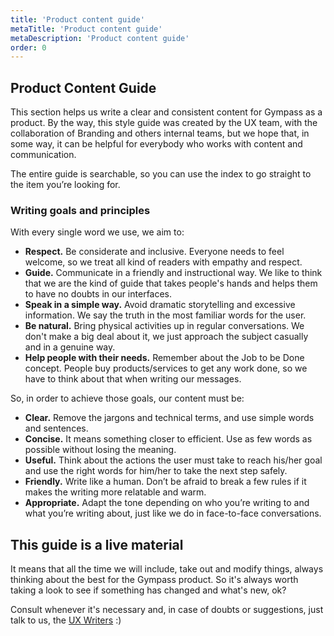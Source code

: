 ```yaml
---
title: 'Product content guide'
metaTitle: 'Product content guide'
metaDescription: 'Product content guide'
order: 0
---
```


## Product Content Guide

This section helps us write a clear and consistent content for Gympass as a
product. By the way, this style guide was created by the UX team, with the
collaboration of Branding and others internal teams, but we hope that, in some
way, it can be helpful for everybody who works with content and communication.

The entire guide is searchable, so you can use the index to go straight to the
item you’re looking for.

### Writing goals and principles

With every single word we use, we aim to:

- **Respect.** Be considerate and inclusive. Everyone needs to feel welcome,
  so we treat all kind of readers with empathy and respect.
- **Guide.** Communicate in a friendly and instructional way. We like to think
  that we are the kind of guide that takes people's hands and helps them to
  have no doubts in our interfaces.
- **Speak in a simple way.** Avoid dramatic storytelling and excessive
  information. We say the truth in the most familiar words for the user.
- **Be natural.** Bring physical activities up in regular conversations. We
  don't make a big deal about it, we just approach the subject casually and in
  a genuine way.
- **Help people with their needs.** Remember about the Job to be Done concept.
  People buy products/services to get any work done, so we have to think about
  that when writing our messages.

So, in order to achieve those goals, our content must be:

- **Clear.** Remove the jargons and technical terms, and use simple words and
  sentences.
- **Concise.** It means something closer to efficient. Use as few words as
  possible without losing the meaning.
- **Useful.** Think about the actions the user must take to reach his/her goal
  and use the right words for him/her to take the next step safely.
- **Friendly.** Write like a human. Don’t be afraid to break a few rules if it
  makes the writing more relatable and warm.
- **Appropriate.** Adapt the tone depending on who you’re writing to and what
  you’re writing about, just like we do in face-to-face conversations.

## This guide is a live material

It means that all the time we will include, take out and modify things, always
thinking about the best for the Gympass product. So it's always worth taking a
look to see if something has changed and what's new, ok?

Consult whenever it's necessary and, in case of doubts or suggestions, just talk
to us, the [UX Writers](mailto:uxwriting@gympass.com) :)
